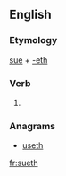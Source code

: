 ==English==

===Etymology===
[[sue]] + [[-eth]]

===Verb===
{{en-verb form}}

# {{archaic third-person singular of|sue}}

===Anagrams===
* [[useth#English|useth]]

[[fr:sueth]]